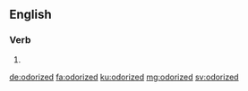 ==English==

===Verb===
{{head|en|verb form}}

# {{en-past of|odorize}}

[[de:odorized]]
[[fa:odorized]]
[[ku:odorized]]
[[mg:odorized]]
[[sv:odorized]]